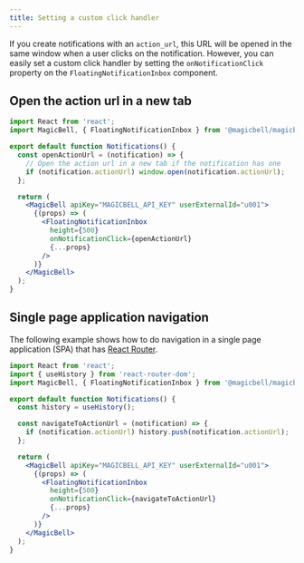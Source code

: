 ```yaml
---
title: Setting a custom click handler
---
```


If you create notifications with an `action_url`, this URL will be opened in the same window when a user clicks on the notification. However, you can easily set a custom click handler by setting the `onNotificationClick` property on the `FloatingNotificationInbox` component.

## Open the action url in a new tab

```jsx
import React from 'react';
import MagicBell, { FloatingNotificationInbox } from '@magicbell/magicbell-react';

export default function Notifications() {
  const openActionUrl = (notification) => {
    // Open the action url in a new tab if the notification has one
    if (notification.actionUrl) window.open(notification.actionUrl);
  };

  return (
    <MagicBell apiKey="MAGICBELL_API_KEY" userExternalId="u001">
      {(props) => (
        <FloatingNotificationInbox
          height={500}
          onNotificationClick={openActionUrl}
          {...props}
        />
      )}
    </MagicBell>
  );
}
```

## Single page application navigation

The following example shows how to do navigation in a single page application (SPA) that has [React Router](https://reactrouter.com/web).

```jsx
import React from 'react';
import { useHistory } from 'react-router-dom';
import MagicBell, { FloatingNotificationInbox } from '@magicbell/magicbell-react';

export default function Notifications() {
  const history = useHistory();

  const navigateToActionUrl = (notification) => {
    if (notification.actionUrl) history.push(notification.actionUrl);
  };

  return (
    <MagicBell apiKey="MAGICBELL_API_KEY" userExternalId="u001">
      {(props) => (
        <FloatingNotificationInbox
          height={500}
          onNotificationClick={navigateToActionUrl}
          {...props}
        />
      )}
    </MagicBell>
  );
}
```
